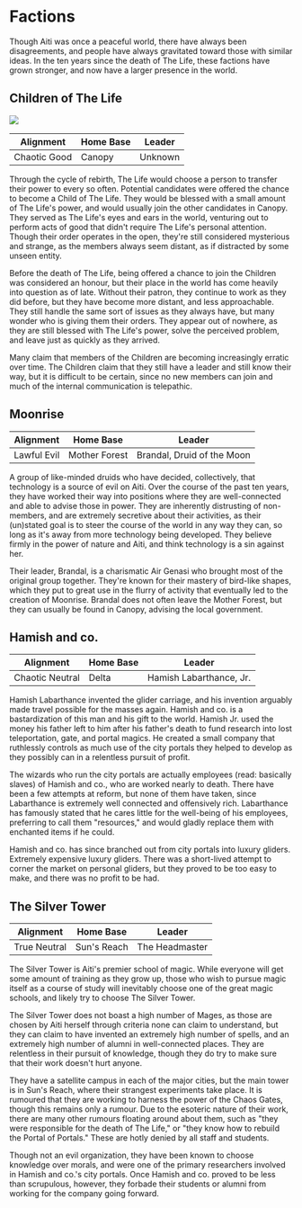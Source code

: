 
<Meta title='Setting|Factions' />

# Factions

Though Aiti was once a peaceful world, there have always been disagreements, and people 
have always gravitated toward those with similar ideas. In the ten years since the death 
of The Life, these factions have grown stronger, and now have a larger presence in the world.

## Children of The Life

<img src={children} />

| Alignment    | Home Base | Leader  |
| ------------ | --------- | ------- |
| Chaotic Good | Canopy    | Unknown |

Through the cycle of rebirth, The Life would choose a person to transfer their power 
to every so often. Potential candidates were offered the chance to become a Child 
of The Life. They would be blessed with a small amount of The Life's power, and would 
usually join the other candidates in Canopy. They served as The Life's eyes and ears 
in the world, venturing out to perform acts of good that didn't require The Life's 
personal attention. Though their order operates in the open, they're still 
considered mysterious and strange, as the members always seem distant, as if 
distracted by some unseen entity.

Before the death of The Life, being offered a chance to join the Children was considered 
an honour, but their place in the world has come heavily into question as of late. 
Without their patron, they continue to work as they did before, but they have become 
more distant, and less approachable. They still handle the same sort of issues as they 
always have, but many wonder who is giving them their orders. They appear out of nowhere, 
as they are still blessed with The Life's power, solve the perceived problem, and leave 
just as quickly as they arrived. 

Many claim that members of the Children are becoming increasingly erratic over time. 
The Children claim that they still have a leader and still know their way, but it is 
difficult to be certain, since no new members can join and much of the internal communication 
is telepathic. 

## Moonrise

| Alignment       | Home Base        | Leader                     |
| --------------- | ---------------- | -------------------------- |
| Lawful Evil     | Mother Forest    | Brandal, Druid of the Moon |

A group of like-minded druids who have decided, collectively, that technology is a source of 
evil on Aiti. Over the course of the past ten years, they have worked their way into positions 
where they are well-connected and able to advise those in power. They are inherently distrusting
of non-members, and are extremely secretive about their activities, as their (un)stated goal is
to steer the course of the world in any way they can, so long as it's away from more technology 
being developed. They believe firmly in the power of nature and Aiti, and think technology is a sin
against her.

Their leader, Brandal, is a charismatic Air Genasi who brought most of the original group together.
They're known for their mastery of bird-like shapes, which they put to great use in the flurry of
activity that eventually led to the creation of Moonrise. Brandal does not often leave the Mother 
Forest, but they can usually be found in Canopy, advising the local government.

## Hamish and co.

| Alignment       | Home Base        | Leader                     |
| --------------- | ---------------- | -------------------------- |
| Chaotic Neutral | Delta            | Hamish Labarthance, Jr.    |

Hamish Labarthance invented the glider carriage, and his invention arguably made travel possible
for the masses again. Hamish and co. is a bastardization of this man and his gift to the world. 
Hamish Jr. used the money his father left to him after his father's death to fund research into 
lost teleportation, gate, and portal magics. He created a small company that ruthlessly controls
as much use of the city portals they helped to develop as they possibly can in a relentless pursuit 
of profit. 

The wizards who run the city portals are actually employees (read: basically slaves) of Hamish and co.,
who are worked nearly to death. There have been a few attempts at reform, but none of them have taken,
since Labarthance is extremely well connected and offensively rich. Labarthance has famously stated
that he cares little for the well-being of his employees, preferring to call them "resources," and would
gladly replace them with enchanted items if he could.

Hamish and co. has since branched out from city portals into luxury gliders. Extremely expensive luxury 
gliders. There was a short-lived attempt to corner the market on personal gliders, but they proved to be
too easy to make, and there was no profit to be had.

## The Silver Tower

| Alignment       | Home Base        | Leader                     |
| --------------- | ---------------- | -------------------------- |
| True Neutral    | Sun's Reach      | The Headmaster             |

The Silver Tower is Aiti's premier school of magic. While everyone will get some amount of training
as they grow up, those who wish to pursue magic itself as a course of study will inevitably choose one of
the great magic schools, and likely try to choose The Silver Tower. 

The Silver Tower does not boast a high number of Mages, as those are chosen by Aiti herself through 
criteria none can claim to understand, but they can claim to have invented an extremely high number of 
spells, and an extremely high number of alumni in well-connected places. They are relentless in their
pursuit of knowledge, though they do try to make sure that their work doesn't hurt anyone. 

They have a satellite campus in each of the major cities, but the main tower is in Sun's Reach, where 
their strangest experiments take place. It is rumoured that they are working to harness the power of the
Chaos Gates, though this remains only a rumour. Due to the esoteric nature of their work, there are
many other rumours floating around about them, such as "they were responsible for the death of The Life,"
or "they know how to rebuild the Portal of Portals." These are hotly denied by all staff and students.

Though not an evil organization, they have been known to choose knowledge over morals, and were one of the
primary researchers involved in Hamish and co.'s city portals. Once Hamish and co. proved to be 
less than scrupulous, however, they forbade their students or alumni from working for the company going
forward.